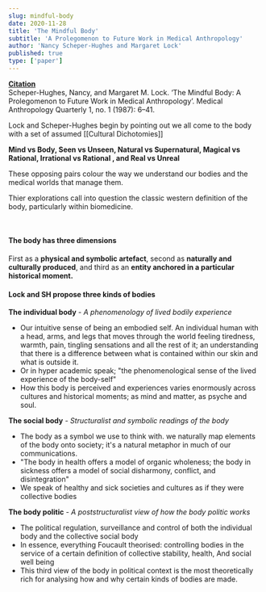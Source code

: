 ```yaml
---
slug: mindful-body
date: 2020-11-28
title: 'The Mindful Body'
subtitle: 'A Prolegomenon to Future Work in Medical Anthropology'
author: 'Nancy Scheper-Hughes and Margaret Lock'
published: true
type: ['paper']
---
```


<SimpleCard>
<Subtext>

[**Citation**](https://www.jstor.org/stable/648769?seq=1)  
Scheper-Hughes, Nancy, and Margaret M. Lock. ‘The Mindful Body: A Prolegomenon to Future Work in Medical Anthropology’. Medical Anthropology Quarterly 1, no. 1 (1987): 6–41.

</Subtext>
</SimpleCard>


Lock and Scheper-Hughes begin by pointing out we all come to the body with a set of assumed [[Cultural Dichotomies]] 

**Mind vs Body, Seen vs Unseen, Natural vs Supernatural, Magical vs Rational, Irrational vs Rational , and Real vs Unreal**

These opposing pairs colour the way we understand our bodies and the medical worlds that manage them.

Thier explorations call into question the classic western definition of the body, particularly within biomedicine.

<br />

#### The body has three dimensions 
First as a **physical and symbolic artefact**, second as **naturally and culturally produced**, and third as an **entity anchored in a particular historical moment.**


#### Lock and SH propose three kinds of bodies

**The individual body** - _A phenomenology of lived bodily experience_
- Our intuitive sense of being an embodied self. An individual human with a head, arms, and legs that moves through the world feeling tiredness, warmth, pain, tingling sensations and all the rest of it; an understanding that there is a difference between what is contained within our skin and what is outside it.
- Or in hyper academic speak; "the phenomenological sense of the lived experience of the body-self"
- How this body is perceived and experiences varies enormously across cultures and historical moments; as mind and matter, as psyche and soul.


**The social body** - _Structuralist and symbolic readings of the body_
- The body as a symbol we use to think with. we naturally map elements of the body onto society; it's a natural metaphor in much of our communications.
- "The body in health offers a model of organic wholeness; the body in sickness offers a model of social disharmony, conflict, and disintegration"
- We speak of healthy and sick societies and cultures as if they were collective bodies


**The body politic** - _A poststructuralist view of how the body politic works_
- The political regulation, surveillance and control of both the individual body and the collective social body
- In essence, everything Foucault theorised: controlling bodies in the service of a certain definition of collective stability, health, And social well being
- This third view of the body in political context is the most theoretically rich for analysing how and why certain kinds of bodies are made.

